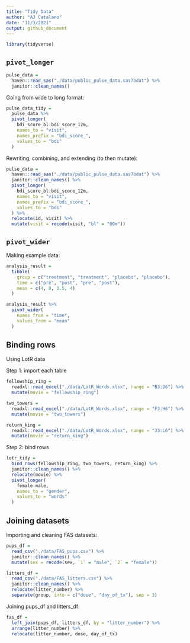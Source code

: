 ```yaml
---
title: "Tidy Data"
author: "AJ Catalano"
date: "11/3/2021"
output: github_document
---
```


```r
library(tidyverse)
```


## `pivot_longer`

```r
pulse_data = 
  haven::read_sas("./data/public_pulse_data.sas7bdat") %>%
  janitor::clean_names()
```

Going from wide to long format:

```r
pulse_data_tidy =
  pulse_data %>%
  pivot_longer(
    bdi_score_bl:bdi_score_12m,
    names_to = "visit",
    names_prefix = "bdi_score_",
    values_to = "bdi"
  )
```

Rewriting, combining, and extending (to then mutate):
```r
pulse_data = 
  haven::read_sas("./data/public_pulse_data.sas7bdat") %>%
  janitor::clean_names() %>%
  pivot_longer(
    bdi_score_bl:bdi_score_12m,
    names_to = "visit",
    names_prefix = "bdi_score_",
    values_to = "bdi"
  ) %>%
  relocate(id, visit) %>%
  mutate(visit = recode(visit, "bl" = "00m"))
```

## `pivot_wider`

Making example data:

```r
analysis_result =
  tibble(
    group = c("treatment", "treatment", "placebo", "placebo"),
    time = c("pre", "post", "pre", "post"),
    mean = c(4, 8, 3.5, 4)
  )

analysis_result %>%
  pivot_wider(
    names_from = "time",
    values_from = "mean"
  )
```

## Binding rows

Using LotR data

Step 1: import each table

```r
fellowship_ring =
  readxl::read_excel("./data/LotR_Words.xlsx", range = "B3:D6") %>%
  mutate(movie = "fellowship_ring")

two_towers =
  readxl::read_excel("./data/LotR_Words.xlsx", range = "F3:H6") %>%
  mutate(movie = "two_towers")

return_king =
  readxl::read_excel("./data/LotR_Words.xlsx", range = "J3:L6") %>%
  mutate(movie = "return_king")
```

Step 2: bind rows

```r
lotr_tidy =
  bind_rows(fellowship_ring, two_towers, return_king) %>%
  janitor::clean_names() %>%
  relocate(movie) %>%
  pivot_longer(
    female:male,
    names_to = "gender",
    values_to = "words"
  )
```

## Joining datasets

Importing and cleaning FAS datasets:

```r
pups_df = 
  read_csv("./data/FAS_pups.csv") %>%
  janitor::clean_names() %>%
  mutate(sex = recode(sex, `1` = "male", `2` = "female"))

litters_df = 
  read_csv("./data/FAS_litters.csv") %>%
  janitor::clean_names() %>%
  relocate(litter_number) %>%
  separate(group, into = c("dose", "day_of_tx"), sep = 3)
```

Joining pups_df and litters_df:

```r
fas_df =
  left_join(pups_df, litters_df, by = "litter_number") %>%
  arrange(litter_number) %>%
  relocate(litter_number, dose, day_of_tx)
```

